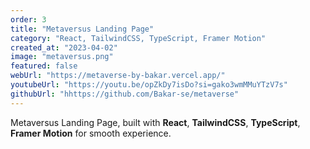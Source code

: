```yaml
---
order: 3
title: "Metaversus Landing Page"
category: "React, TailwindCSS, TypeScript, Framer Motion"
created_at: "2023-04-02"
image: "metaversus.png"
featured: false
webUrl: "https://metaverse-by-bakar.vercel.app/"
youtubeUrl: "https://youtu.be/opZkDy7isDo?si=gako3wmMMuYTzV7s"
githubUrl: "hhttps://github.com/Bakar-se/metaverse"
---
```


Metaversus Landing Page, built with **React**, **TailwindCSS**, **TypeScript**, **Framer Motion** for smooth experience.
